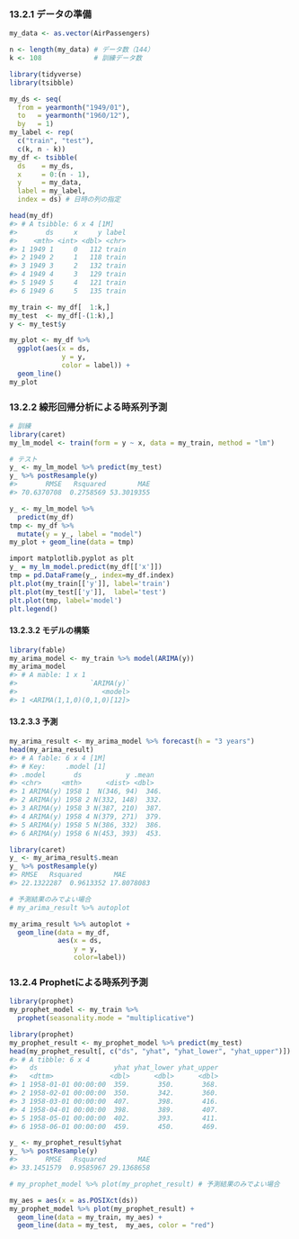 ### 13.2.1 データの準備

```r
my_data <- as.vector(AirPassengers)
```

```r
n <- length(my_data) # データ数（144）
k <- 108             # 訓練データ数
```

```r
library(tidyverse)
library(tsibble)

my_ds <- seq(
  from = yearmonth("1949/01"),
  to   = yearmonth("1960/12"),
  by   = 1)
my_label <- rep(
  c("train", "test"),
  c(k, n - k))
my_df <- tsibble(
  ds    = my_ds,
  x     = 0:(n - 1),
  y     = my_data,
  label = my_label,
  index = ds) # 日時の列の指定

head(my_df)
#> # A tsibble: 6 x 4 [1M]
#>       ds     x     y label
#>    <mth> <int> <dbl> <chr>
#> 1 1949 1     0   112 train
#> 2 1949 2     1   118 train
#> 3 1949 3     2   132 train
#> 4 1949 4     3   129 train
#> 5 1949 5     4   121 train
#> 6 1949 6     5   135 train
```

```r
my_train <- my_df[  1:k,]
my_test  <- my_df[-(1:k),]
y <- my_test$y
```

```r
my_plot <- my_df %>%
  ggplot(aes(x = ds,
             y = y,
             color = label)) +
  geom_line()
my_plot
```

### 13.2.2 線形回帰分析による時系列予測

```r
# 訓練
library(caret)
my_lm_model <- train(form = y ~ x, data = my_train, method = "lm")

# テスト
y_ <- my_lm_model %>% predict(my_test)
y_ %>% postResample(y)
#>       RMSE   Rsquared        MAE 
#> 70.6370708  0.2758569 53.3019355
```

```r
y_ <- my_lm_model %>%
  predict(my_df)
tmp <- my_df %>%
  mutate(y = y_, label = "model")
my_plot + geom_line(data = tmp)
```

```r
import matplotlib.pyplot as plt
y_ = my_lm_model.predict(my_df[['x']])
tmp = pd.DataFrame(y_, index=my_df.index)
plt.plot(my_train[['y']], label='train')
plt.plot(my_test[['y']],  label='test')
plt.plot(tmp, label='model')
plt.legend()
```

#### 13.2.3.2 モデルの構築

```r
library(fable)
my_arima_model <- my_train %>% model(ARIMA(y))
my_arima_model
#> # A mable: 1 x 1
#>                  `ARIMA(y)`
#>                     <model>
#> 1 <ARIMA(1,1,0)(0,1,0)[12]>
```

#### 13.2.3.3 予測

```r
my_arima_result <- my_arima_model %>% forecast(h = "3 years")
head(my_arima_result)
#> # A fable: 6 x 4 [1M]
#> # Key:     .model [1]
#> .model       ds           y .mean
#> <chr>     <mth>      <dist> <dbl>
#> 1 ARIMA(y) 1958 1  N(346, 94)  346.
#> 2 ARIMA(y) 1958 2 N(332, 148)  332.
#> 3 ARIMA(y) 1958 3 N(387, 210)  387.
#> 4 ARIMA(y) 1958 4 N(379, 271)  379.
#> 5 ARIMA(y) 1958 5 N(386, 332)  386.
#> 6 ARIMA(y) 1958 6 N(453, 393)  453.
```

```r
library(caret)
y_ <- my_arima_result$.mean
y_ %>% postResample(y)
#> RMSE   Rsquared        MAE 
#> 22.1322287  0.9613352 17.8078083
```

```r
# 予測結果のみでよい場合
# my_arima_result %>% autoplot

my_arima_result %>% autoplot +
  geom_line(data = my_df,
            aes(x = ds,
                y = y,
                color=label))
```

### 13.2.4 Prophetによる時系列予測

```r
library(prophet)
my_prophet_model <- my_train %>%
  prophet(seasonality.mode = "multiplicative")
```

```r
library(prophet)
my_prophet_result <- my_prophet_model %>% predict(my_test)
head(my_prophet_result[, c("ds", "yhat", "yhat_lower", "yhat_upper")])
#> # A tibble: 6 x 4
#>   ds                   yhat yhat_lower yhat_upper
#>   <dttm>              <dbl>      <dbl>      <dbl>
#> 1 1958-01-01 00:00:00  359.       350.       368.
#> 2 1958-02-01 00:00:00  350.       342.       360.
#> 3 1958-03-01 00:00:00  407.       398.       416.
#> 4 1958-04-01 00:00:00  398.       389.       407.
#> 5 1958-05-01 00:00:00  402.       393.       411.
#> 6 1958-06-01 00:00:00  459.       450.       469.
```

```r
y_ <- my_prophet_result$yhat
y_ %>% postResample(y)
#>       RMSE   Rsquared        MAE 
#> 33.1451579  0.9585967 29.1368658 
```

```r
# my_prophet_model %>% plot(my_prophet_result) # 予測結果のみでよい場合

my_aes = aes(x = as.POSIXct(ds))
my_prophet_model %>% plot(my_prophet_result) +
  geom_line(data = my_train, my_aes) +
  geom_line(data = my_test,  my_aes, color = "red")
```

